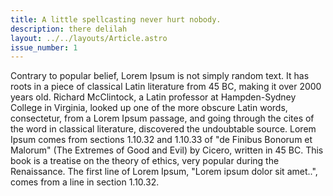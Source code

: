 ```yaml
---
title: A little spellcasting never hurt nobody.
description: there delilah
layout: ../../layouts/Article.astro
issue_number: 1
---
```


Contrary to popular belief, Lorem Ipsum is not simply random text. It has roots in a piece of classical Latin literature from 45 BC,
making it over 2000 years old. Richard McClintock, a Latin
professor at Hampden-Sydney College in Virginia, looked up one of
the more obscure Latin words, consectetur, from a Lorem Ipsum passage, and going
through the cites of the word in classical literature, discovered the undoubtable source.
Lorem Ipsum comes from sections 1.10.32 and 1.10.33 of "de Finibus Bonorum et Malorum"
(The Extremes of Good and Evil) by Cicero, written in 45 BC. This book is a treatise on the theory of ethics,
very popular during the Renaissance. The first line of Lorem Ipsum, "Lorem ipsum dolor sit amet..",
comes from a line in section 1.10.32.
